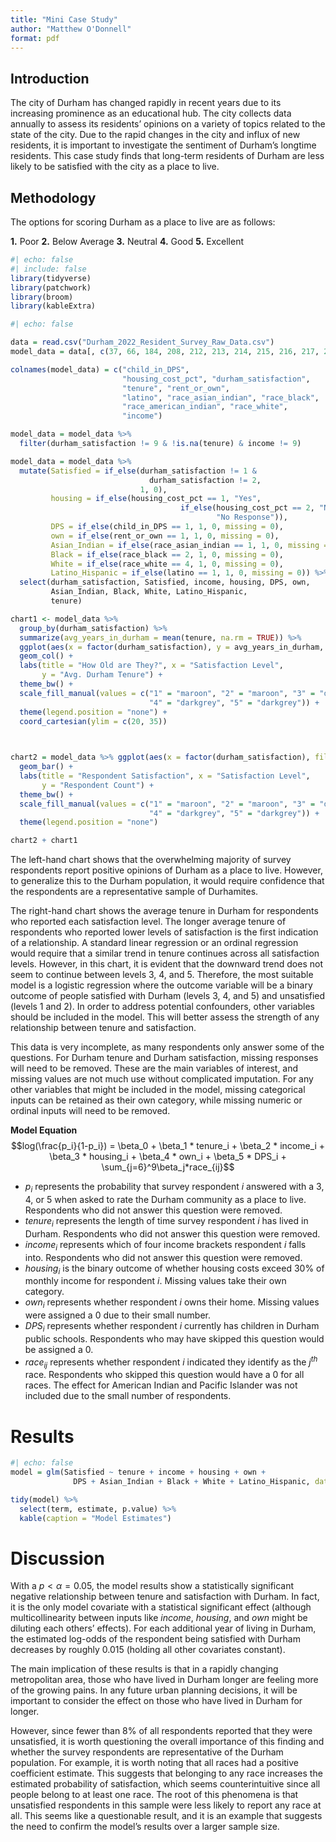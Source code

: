 ```yaml
---
title: "Mini Case Study"
author: "Matthew O'Donnell"
format: pdf
---
```


## Introduction

The city of Durham has changed rapidly in recent years due to its increasing prominence as an educational hub. The city collects data annually to assess its residents' opinions on a variety of topics related to the state of the city. Due to the rapid changes in the city and influx of new residents, it is important to investigate the sentiment of Durham's longtime residents. This case study finds that long-term residents of Durham are less likely to be satisfied with the city as a place to live.

## Methodology

The options for scoring Durham as a place to live are as follows:

**1.** Poor **2.** Below Average **3.** Neutral **4.** Good **5.** Excellent

```r
#| echo: false 
#| include: false
library(tidyverse)
library(patchwork)
library(broom)
library(kableExtra)
```

```r
#| echo: false 

data = read.csv("Durham_2022_Resident_Survey_Raw_Data.csv")
model_data = data[, c(37, 66, 184, 208, 212, 213, 214, 215, 216, 217, 221)]

colnames(model_data) = c("child_in_DPS", 
                         "housing_cost_pct", "durham_satisfaction", 
                         "tenure", "rent_or_own",
                         "latino", "race_asian_indian", "race_black", 
                         "race_american_indian", "race_white", 
                         "income")

model_data = model_data %>% 
  filter(durham_satisfaction != 9 & !is.na(tenure) & income != 9)

model_data = model_data %>% 
  mutate(Satisfied = if_else(durham_satisfaction != 1 &  
                               durham_satisfaction != 2, 
                             1, 0),
         housing = if_else(housing_cost_pct == 1, "Yes", 
                                      if_else(housing_cost_pct == 2, "No", 
                                              "No Response")),
         DPS = if_else(child_in_DPS == 1, 1, 0, missing = 0),
         own = if_else(rent_or_own == 1, 1, 0, missing = 0),
         Asian_Indian = if_else(race_asian_indian == 1, 1, 0, missing = 0),
         Black = if_else(race_black == 2, 1, 0, missing = 0),
         White = if_else(race_white == 4, 1, 0, missing = 0),
         Latino_Hispanic = if_else(latino == 1, 1, 0, missing = 0)) %>% 
  select(durham_satisfaction, Satisfied, income, housing, DPS, own,
         Asian_Indian, Black, White, Latino_Hispanic,
         tenure)

chart1 <- model_data %>%
  group_by(durham_satisfaction) %>% 
  summarize(avg_years_in_durham = mean(tenure, na.rm = TRUE)) %>%
  ggplot(aes(x = factor(durham_satisfaction), y = avg_years_in_durham, fill = factor(durham_satisfaction))) + 
  geom_col() +
  labs(title = "How Old are They?", x = "Satisfaction Level", 
       y = "Avg. Durham Tenure") + 
  theme_bw() +
  scale_fill_manual(values = c("1" = "maroon", "2" = "maroon", "3" = "darkgrey", 
                               "4" = "darkgrey", "5" = "darkgrey")) +
  theme(legend.position = "none") +
  coord_cartesian(ylim = c(20, 35))

  

chart2 = model_data %>% ggplot(aes(x = factor(durham_satisfaction), fill = factor(durham_satisfaction))) +
  geom_bar() + 
  labs(title = "Respondent Satisfaction", x = "Satisfaction Level", 
       y = "Respondent Count") + 
  theme_bw() + 
  scale_fill_manual(values = c("1" = "maroon", "2" = "maroon", "3" = "darkgrey", 
                               "4" = "darkgrey", "5" = "darkgrey")) +
  theme(legend.position = "none") 

chart2 + chart1
```

The left-hand chart shows that the overwhelming majority of survey respondents report positive opinions of Durham as a place to live. However, to generalize this to the Durham population, it would require confidence that the respondents are a representative sample of Durhamites.

The right-hand chart shows the average tenure in Durham for respondents who reported each satisfaction level. The longer average tenure of respondents who reported lower levels of satisfaction is the first indication of a relationship. A standard linear regression or an ordinal regression would require that a similar trend in tenure continues across all satisfaction levels. However, in this chart, it is evident that the downward trend does not seem to continue between levels 3, 4, and 5. Therefore, the most suitable model is a logistic regression where the outcome variable will be a binary outcome of people satisfied with Durham (levels 3, 4, and 5) and unsatisfied (levels 1 and 2). In order to address potential confounders, other variables should be included in the model. This will better assess the strength of any relationship between tenure and satisfaction.

This data is very incomplete, as many respondents only answer some of the questions. For Durham tenure and Durham satisfaction, missing responses will need to be removed. These are the main variables of interest, and missing values are not much use without complicated imputation. For any other variables that might be included in the model, missing categorical inputs can be retained as their own category, while missing numeric or ordinal inputs will need to be removed.

**Model Equation**
$$log(\frac{p_i}{1-p_i}) = \beta_0 + \beta_1 * tenure_i + \beta_2 * income_i + \beta_3 * housing_i + \beta_4 * own_i + \beta_5 * DPS_i + \sum_{j=6}^9\beta_j*race_{ij}$$

-   $p_i$ represents the probability that survey respondent $i$ answered with a 3, 4, or 5 when asked to rate the Durham community as a place to live. Respondents who did not answer this question were removed.
-   $tenure_i$ represents the length of time survey respondent $i$ has lived in Durham. Respondents who did not answer this question were removed.
-   $income_i$ represents which of four income brackets respondent $i$ falls into. Respondents who did not answer this question were removed.
-   $housing_i$ is the binary outcome of whether housing costs exceed 30% of monthly income for respondent $i$. Missing values take their own category. 
-   $own_i$ represents whether respondent $i$ owns their home. Missing values were assigned a 0 due to their small number. 
-   $DPS_i$ represents whether respondent $i$ currently has children in Durham public schools. Respondents who may have skipped this question would be assigned a 0. 
-   $race_{ij}$ represents whether respondent $i$ indicated they identify as the $j^{th}$ race. Respondents who skipped this question would have a 0 for all races. The effect for American Indian and Pacific Islander was not included due to the small number of respondents.  

# Results

```r
#| echo: false
model = glm(Satisfied ~ tenure + income + housing + own + 
              DPS + Asian_Indian + Black + White + Latino_Hispanic, data = model_data, family = binomial)

tidy(model) %>% 
  select(term, estimate, p.value) %>% 
  kable(caption = "Model Estimates")
```

# Discussion

With a $p < \alpha = 0.05$, the model results show a statistically significant negative relationship between tenure and satisfaction with Durham. In fact, it is the only model covariate with a statistical significant effect (although multicollinearity between inputs like $income$, $housing$, and $own$ might be diluting each others' effects). For each additional year of living in Durham, the estimated log-odds of the respondent being satisfied with Durham decreases by roughly 0.015 (holding all other covariates constant). 

The main implication of these results is that in a rapidly changing metropolitan area, those who have lived in Durham longer are feeling more of the growing pains. In any future urban planning decisions, it will be important to consider the effect on those who have lived in Durham for longer. 

However, since fewer than 8% of all respondents reported that they were unsatisfied, it is worth questioning the overall importance of this finding and whether the survey respondents are representative of the Durham population. For example, it is worth noting that all races had a positive coefficient estimate. This suggests that belonging to any race increases the estimated probability of satisfaction, which seems counterintuitive since all people belong to at least one race. The root of this phenomena is that unsatisfied respondents in this sample were less likely to report any race at all. This seems like a questionable result, and it is an example that suggests the need to confirm the model's results over a larger sample size. 

